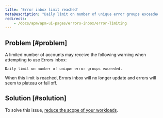 ```yaml
---
title: 'Error inbox limit reached'
metaDescription: "Daily limit on number of unique error groups exceeded"
redirects: 
    - /docs/apm/apm-ui-pages/errors-inbox/error-limiting
---
```


## Problem [#problem]

A limited number of accounts may receive the following warning when attempting to use Errors inbox:

```
Daily limit on number of unique error groups exceeded.
```

When this limit is reached, Errors inbox will no longer update and errors will seem to plateau or fall off.

## Solution [#solution]

To solve this issue, [reduce the scope of your workloads](/docs/new-relic-one/use-new-relic-one/workloads/use-workloads/).